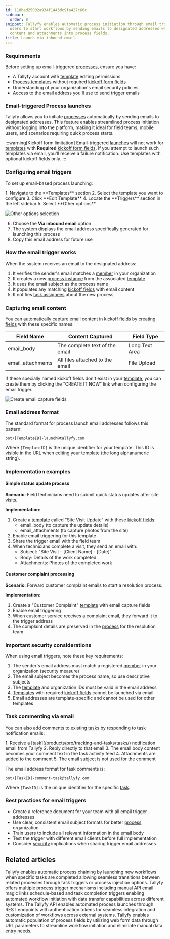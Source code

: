 ```yaml
---
id: 118bad25002a934f1443dc9fa427c66c
sidebar:
  order: 8
snippet: Tallyfy enables automatic process initiation through email triggers by allowing
  users to start workflows by sending emails to designated addresses which capture
  content and attachments into process fields.
title: Launch via inbound email
---
```



### Requirements

Before setting up email-triggered [processes](/products/pro/tracking-and-tasks/processes/), ensure you have:
- A Tallyfy account with [template](/products/pro/documenting/templates/) editing permissions
- [Process templates](/products/pro/documenting/templates/) without required [kickoff form fields](/products/pro/launching/triggers/kick-off-forms/)
- Understanding of your organization\'s email security policies
- Access to the email address you'll use to send trigger emails

### Email-triggered Process launches

Tallyfy allows you to initiate [processes](/products/pro/tracking-and-tasks/processes/) automatically by sending emails to designated addresses. This feature enables streamlined process initiation without logging into the platform, making it ideal for field teams, mobile users, and scenarios requiring quick process starts.

:::warning[Kickoff form limitation]
Email-triggered [launches](/products/pro/launching/) will not work for [templates](/products/pro/documenting/templates/) with **Required** [kickoff form fields](/products/pro/launching/triggers/kick-off-forms/). If you attempt to launch such templates via email, you'll receive a failure notification. Use templates with optional kickoff fields only.
:::

### Configuring email triggers

To set up email-based process launching:

<Steps>
1. Navigate to the **Templates** section
2. Select the template you want to configure
3. Click **Edit Template**
4. Locate the **Triggers** section in the left sidebar
5. Select **Other options**

![Other options selection](https://screenshots.tallyfy.com/tallyfy%2Fpro%2Fdesktop-light-select-other-options-triggers.png)

6. Choose the **Via inbound email** option
7. The system displays the email address specifically generated for launching this process
8. Copy this email address for future use
</Steps>

### How the email trigger works

When the system receives an email to the designated address:

1. It verifies the sender's email matches a [member](/products/pro/documenting/members/) in your organization
2. It creates a new [process instance](/products/pro/tracking-and-tasks/processes/) from the associated [template](/products/pro/documenting/templates/)
3. It uses the email subject as the process name
4. It populates any matching [kickoff fields](/products/pro/launching/triggers/kick-off-forms/) with email content
5. It notifies [task assignees](/products/pro/documenting/templates/edit-templates/understanding-assignment-types/) about the new process

### Capturing email content

You can automatically capture email content in [kickoff fields](/products/pro/launching/triggers/kick-off-forms/) by creating [fields](/products/pro/tracking-and-tasks/tasks/what-are-form-fields-in-tallyfy/) with these specific names:

| Field Name | Content Captured | Field Type |
|------------|------------------|------------|
| email_body | The complete text of the email | Long Text Area |
| email_attachments | All files attached to the email | File Upload |

If these specially named kickoff fields don't exist in your [template](/products/pro/documenting/templates/), you can create them by clicking the "CREATE IT NOW" link when configuring the email trigger.

![Create email capture fields](https://screenshots.tallyfy.com/tallyfy%2Fpro%2Fdesktop-light-create-email-fields.png)

### Email address format

The standard format for process launch email addresses follows this pattern:

```
bot+[TemplateID]-launch@tallyfy.com
```

Where `[TemplateID]` is the unique identifier for your template. This ID is visible in the URL when editing your template (the long alphanumeric string).

### Implementation examples

#### Simple status update process

**Scenario**: Field technicians need to submit quick status updates after site visits.

**Implementation**:
<Steps>
1. Create a [template](/products/pro/documenting/templates/) called "Site Visit Update" with these [kickoff fields](/products/pro/launching/triggers/kick-off-forms/):
   - email_body (to capture the update details)
   - email_attachments (to capture photos from the site)
2. Enable email triggering for this template
3. Share the trigger email with the field team
4. When technicians complete a visit, they send an email with:
   - Subject: "Site Visit - [Client Name] - [Date]"
   - Body: Details of the work completed
   - Attachments: Photos of the completed work
</Steps>

#### Customer complaint processing

**Scenario**: Forward customer complaint emails to start a resolution process.

**Implementation**:
<Steps>
1. Create a "Customer Complaint" [template](/products/pro/documenting/templates/) with email capture fields
2. Enable email triggering
3. When customer service receives a complaint email, they forward it to the trigger address
4. The complaint details are preserved in the [process](/products/pro/tracking-and-tasks/processes/) for the resolution team
</Steps>

### Important security considerations

When using email triggers, note these key requirements:

1. The sender's email address must match a registered [member](/products/pro/documenting/members/) in your organization (security measure)
2. The email subject becomes the process name, so use descriptive subjects
3. The [template](/products/pro/documenting/templates/) and organization IDs must be valid in the email address
4. [Templates](/products/pro/documenting/templates/) with required [kickoff fields](/products/pro/launching/triggers/kick-off-forms/) cannot be launched via email
5. Email addresses are template-specific and cannot be used for other templates

### Task commenting via email

You can also add comments to existing [tasks](/products/pro/tracking-and-tasks/tasks/) by responding to task notification emails:

<Steps>
1. Receive a [task](/products/pro/tracking-and-tasks/tasks/) notification email from Tallyfy
2. Reply directly to that email
3. The email body content becomes your comment text in the task activity feed
4. Attachments are added to the comment
5. The email subject is not used for the comment
</Steps>

The email address format for task comments is:

```
bot+[TaskID]-comment-task@tallyfy.com
```

Where `[TaskID]` is the unique identifier for the specific [task](/products/pro/tracking-and-tasks/tasks/).

### Best practices for email triggers

- Create a reference document for your team with all email trigger addresses
- Use clear, consistent email subject formats for better [process](/products/pro/tracking-and-tasks/processes/) organization
- Train users to include all relevant information in the email body
- Test the trigger with different email clients before full implementation
- Consider [security](/products/pro/compliance/) implications when sharing trigger email addresses


## Related articles
<CardGrid>
<LinkTitleCard header="<b>Launching > Launch another process when a task is completed</b>" href="/products/pro/launching/launch-process-when-task-is-completed/" > Tallyfy enables automatic process chaining by launching new workflows when specific tasks are completed allowing seamless transitions between related processes through task triggers or process injection options. </LinkTitleCard>
<LinkTitleCard header="<b>Launching > Triggers</b>" href="/products/pro/launching/triggers/" > Tallyfy offers multiple process trigger mechanisms including manual API email magic links schedule-based and task completion triggers enabling automated workflow initiation with data transfer capabilities across different systems. </LinkTitleCard>
<LinkTitleCard header="<b>Triggers > Launch via API</b>" href="/products/pro/launching/triggers/via-api/" > The Tallyfy API enables automated process launches through REST endpoints with authentication tokens for seamless integration and customization of workflows across external systems. </LinkTitleCard>
<LinkTitleCard header="<b>Launching > Launch a process from a web form</b>" href="/products/pro/launching/how-to-launch-a-tallyfy-process-from-a-webform/" > Tallyfy enables automatic population of process fields by utilizing web form data through URL parameters to streamline workflow initiation and eliminate manual data entry needs. </LinkTitleCard>
</CardGrid>